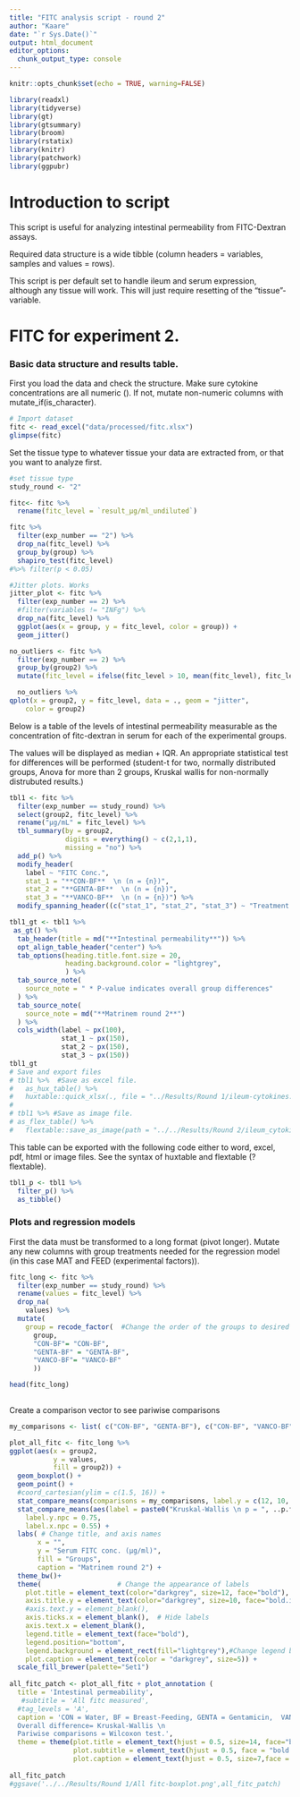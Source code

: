 ```yaml
---
title: "FITC analysis script - round 2"
author: "Kaare"
date: "`r Sys.Date()`"
output: html_document
editor_options: 
  chunk_output_type: console
---
```


```r
knitr::opts_chunk$set(echo = TRUE, warning=FALSE)
```

```r
library(readxl) 
library(tidyverse)
library(gt)
library(gtsummary)
library(broom)
library(rstatix)
library(knitr)
library(patchwork)
library(ggpubr)
```

# Introduction to script

This script is useful for analyzing intestinal permeability from FITC-Dextran assays.

Required data structure is a wide tibble (column headers = variables, samples and values = rows).

This script is per default set to handle ileum and serum expression, although any tissue will work. This will just require resetting of the "tissue"-variable.

# FITC for experiment 2.

### Basic data structure and results table.

First you load the data and check the structure. Make sure cytokine concentrations are all numeric (<dbl>). If not, mutate non-numeric columns with mutate_if(is_character).

```r
# Import dataset
fitc <- read_excel("data/processed/fitc.xlsx")
glimpse(fitc)
```

Set the tissue type to whatever tissue your data are extracted from, or that you want to analyze first.

```r
#set tissue type
study_round <- "2"

fitc<- fitc %>% 
  rename(fitc_level = `result_µg/ml_undiluted`)
```

```r

fitc %>% 
  filter(exp_number == "2") %>% 
  drop_na(fitc_level) %>% 
  group_by(group) %>% 
  shapiro_test(fitc_level) 
#%>% filter(p < 0.05)

#Jitter plots. Works
jitter_plot <- fitc %>%
  filter(exp_number == 2) %>% 
  #filter(variables != "INFg") %>% 
  drop_na(fitc_level) %>% 
  ggplot(aes(x = group, y = fitc_level, color = group)) +
  geom_jitter()

no_outliers <- fitc %>% 
  filter(exp_number == 2) %>% 
  group_by(group2) %>% 
  mutate(fitc_level = ifelse(fitc_level > 10, mean(fitc_level), fitc_level))

  no_outliers %>% 
qplot(x = group2, y = fitc_level, data = ., geom = "jitter",
    color = group2)

```


Below is a table of the levels of intestinal permeability measurable as the concentration of fitc-dextran in serum for each of the experimental groups.

The values will be displayed as median + IQR. An appropriate statistical test for differences will be performed (student-t for two, normally distributed groups, Anova for more than 2 groups, Kruskal wallis for non-normally distrubuted results.)

```r
tbl1 <- fitc %>% 
  filter(exp_number == study_round) %>% 
  select(group2, fitc_level) %>% 
  rename("µg/mL" = fitc_level) %>% 
  tbl_summary(by = group2,
              digits = everything() ~ c(2,1,1),
              missing = "no") %>%
  add_p() %>% 
  modify_header(
    label ~ "FITC Conc.",
    stat_1 = "**CON-BF**  \n (n = {n})",
    stat_2 = "**GENTA-BF**  \n (n = {n})",
    stat_3 = "**VANCO-BF**  \n (n = {n})") %>% 
  modify_spanning_header((c("stat_1", "stat_2", "stat_3") ~ "Treatment groups (N total = {N})"))

tbl1_gt <- tbl1 %>% 
 as_gt() %>%
  tab_header(title = md("**Intestinal permeability**")) %>%
  opt_align_table_header("center") %>% 
  tab_options(heading.title.font.size = 20,
              heading.background.color = "lightgrey",
              ) %>% 
  tab_source_note(
    source_note = " * P-value indicates overall group differences"
  ) %>%
  tab_source_note(
    source_note = md("**Matrinem round 2**")
  ) %>%
  cols_width(label ~ px(100),
             stat_1 ~ px(150),
             stat_2 ~ px(150),
             stat_3 ~ px(150)) 
tbl1_gt
# Save and export files
# tbl1 %>%  #Save as excel file.
#   as_hux_table() %>%
#   huxtable::quick_xlsx(., file = "../Results/Round 1/ileum-cytokines.xlsx")
# 
# tbl1 %>% #Save as image file.
# as_flex_table() %>%
#   flextable::save_as_image(path = "../../Results/Round 2/ileum_cytokines_table.png",webshot = "webshot")
```

This table can be exported with the following code either to word, excel, pdf, html or image files. See the syntax of huxtable and flextable (?flextable).

```r
tbl1_p <- tbl1 %>%
  filter_p() %>% 
  as_tibble()
```

### Plots and regression models

First the data must be transformed to a long format (pivot longer). Mutate any new columns with group treatments needed for the regression model (in this case MAT and FEED (experimental factors)).

```r
fitc_long <- fitc %>% 
  filter(exp_number == study_round) %>% 
  rename(values = fitc_level) %>% 
  drop_na(
    values) %>% 
  mutate(
    group = recode_factor(  #Change the order of the groups to desired plot order
      group,
      "CON-BF"= "CON-BF",
      "GENTA-BF" = "GENTA-BF",
      "VANCO-BF"= "VANCO-BF"
      ))

head(fitc_long)
      
```

Create a comparison vector to see pariwise comparisons

```r
my_comparisons <- list( c("CON-BF", "GENTA-BF"), c("CON-BF", "VANCO-BF"), c("GENTA-BF", "VANCO-BF"))

plot_all_fitc <- fitc_long %>%
ggplot(aes(x = group2, 
           y = values, 
           fill = group2)) + 
  geom_boxplot() +
  geom_point() +
  #coord_cartesian(ylim = c(1.5, 16)) + 
  stat_compare_means(comparisons = my_comparisons, label.y = c(12, 10, 8), method = "wilcox.test")+
  stat_compare_means(aes(label = paste0("Kruskal-Wallis \n p = ", ..p.format..)),
    label.y.npc = 0.75,
    label.x.npc = 0.55) +
  labs( # Change title, and axis names
       x = "",
       y = "Serum FITC conc. (µg/ml)",
       fill = "Groups",
       caption = "Matrinem round 2") +
  theme_bw()+
  theme(                   # Change the appearance of labels
    plot.title = element_text(color="darkgrey", size=12, face="bold"),
    axis.title.y = element_text(color="darkgrey", size=10, face="bold.italic"),
    #axis.text.y = element_blank(),
    axis.ticks.x = element_blank(),  # Hide labels
    axis.text.x = element_blank(),
    legend.title = element_text(face="bold"),   
    legend.position="bottom",
    legend.background = element_rect(fill="lightgrey"),#Change legend box background color
    plot.caption = element_text(color = "darkgrey", size=5)) + 
  scale_fill_brewer(palette="Set1")
  
all_fitc_patch <- plot_all_fitc + plot_annotation (
  title = 'Intestinal permeability',
   #subtitle = 'All fitc measured',
  #tag_levels = 'A',
  caption = 'CON = Water, BF = Breast-Feeding, GENTA = Gentamicin,  VANCO = Vancomycin,  \n
  Overall difference= Kruskal-Wallis \n
  Pariwise comparisons = Wilcoxon test.',
  theme = theme(plot.title = element_text(hjust = 0.5, size=14, face="bold"),
                plot.subtitle = element_text(hjust = 0.5, face = "bold.italic"),
                plot.caption = element_text(hjust = 0.5, size=7,face = "bold")))
  
all_fitc_patch
#ggsave('../../Results/Round 1/All fitc-boxplot.png',all_fitc_patch)
```

